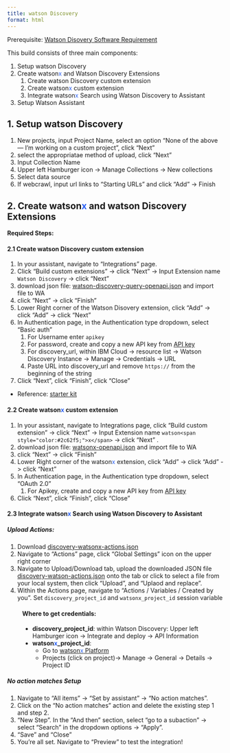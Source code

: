 ```yaml
---
title: watson Discovery
format: html
---
```

::: {.callout-warning}
Prerequisite: [Watson Disovery Software Requirement](../solution_overview/environment.html#rag-document-search)
:::

This build consists of three main components:

1. Setup watson Discovery
2. Create watson<span style="color:#2c62f5;">x</span> and Watson Discovery Extensions
    1. Create watson Discovery custom extension
    2. Create watson<span style="color:#2c62f5;">x</span> custom extension
    3. Integrate watson<span style="color:#2c62f5;">x</span> Search using Watson Discovery to Assistant
3. Setup Watson Assistant

## 1. Setup watson Discovery

1. New projects, input Project Name, select an option "None of the above — I’m working on a custom project", click "Next"
2. select the appropriatae method of upload, click "Next"
3. Input Collection Name
4. Upper left Hamburger icon -> Manage Collections -> New collections
5. Select data source
6. If webcrawl, input url links to "Starting URLs" and click "Add" -> Finish

## 2. Create watson<span style="color:#2c62f5;">x</span> and watson Discovery Extensions

**Required Steps:**

#### **2.1 Create watson Discovery custom extension**
1. In your assistant, navigate to "Integrations" page. 
2. Click "Build custom extensions" -> click "Next" -> Input Extension name `Watson Discovery` -> click "Next"
3. download json file: [watson-discovery-query-openapi.json](https://github.com/watson-developer-cloud/assistant-toolkit/blob/master/integrations/extensions/starter-kits/watson-discovery/watson-discovery-query-openapi.json){target="_blank"} and import file to WA
4. click "Next" -> click "Finish"
5. Lower Right corner of the Watson Disovery extension, click "Add" -> click "Add" -> click "Next"
6. In Authentication page, in the Authentication type dropdown, select "Basic auth"
    1. For Username enter `apikey`
    2. For password, create and copy a new API key from [API key](https://cloud.ibm.com/iam/apikeys){target="_blank"}
    3. For discovery_url, within IBM Cloud -> resource list -> Watson Discovery Instance -> Manage -> Credentials -> URL
    4. Paste URL into discovery_url and remove `https://` from the beginning of the string
7. Click "Next", click "Finish", click "Close"

- Reference: [starter kit](https://github.com/watson-developer-cloud/assistant-toolkit/tree/master/integrations/extensions/starter-kits/watson-discovery){target="_blank"}

#### **2.2 Create watson<span style="color:#2c62f5;">x</span> custom extension**
1.  In your assistant, navigate to Integrations page, click "Build custom extension" -> click "Next" -> Input Extension name `watson<span style="color:#2c62f5;">x</span>` -> click "Next" .
2. download json file: [watsonx-openapi.json](https://github.com/watson-developer-cloud/assistant-toolkit/blob/master/integrations/extensions/starter-kits/language-model-watsonx/watsonx-openapi.json){target="_blank"} and import file to WA
3. click "Next" -> click "Finish"
4. Lower Right corner of the watson<span style="color:#2c62f5;">x</span> extension, click "Add" -> click "Add" -> click "Next"
5. In Authentication page, in the Authentication type dropdown, select "OAuth 2.0"
    1. For Apikey, create and copy a new API key from [API key](https://cloud.ibm.com/iam/apikeys){target="_blank"}
6. Click "Next", click "Finish", click "Close"

#### **2.3 Integrate watson<span style="color:#2c62f5;">x</span> Search using Watson Discovery to Assistant**
##### Upload Actions:
1. Download [discovery-watsonx-actions.json](https://github.com/watson-developer-cloud/assistant-toolkit/blob/master/integrations/extensions/starter-kits/language-model-conversational-search/discovery-watsonx-actions.json){target="_blank"}
2. Navigate to "Actions" page, click "Global Settings" icon on the upper right corner
3. Navigate to Upload/Download tab, upload the downloaded JSON file [discovery-watson-actions.json](https://github.com/watson-developer-cloud/assistant-toolkit/blob/master/integrations/extensions/starter-kits/language-model-conversational-search/discovery-watsonx-actions.json){target="_blank"} onto the tab or click to select a file from your local system, then click "Upload", and "Uplaod and replace".
4. Within the Actions page, navigate to "Actions / Variables / Created by you". Set `discovery_project_id` and `watsonx_project_id` session variable

<div style="margin-left: 35px;">
::: {.callout-note}
#### **Where to get credentials:**
* **discovery_project_id**: within Watson Discovery: Upper left Hamburger icon -> Integrate and deploy -> API Information
* <b>watson<span style="color:#2c62f5;">x</span>_project_id</b>:
    - Go to [watson<span style="color:#2c62f5;">x</span> Platform](https://dataplatform.cloud.ibm.com/wx/home?context=wx){target="_blank"}
    - Projects (click on project)-> Manage -> General -> Details -> Project ID
:::
</div>

##### No action matches Setup
1. Navigate to "All items" -> "Set by assistant" -> "No action matches".
2. Click on the "No action matches" action and delete the existing step 1 and step 2. 
3. "New Step". In the "And then" section, select "go to a subaction"  -> select "Search" in the dropdown options -> "Apply".
4. "Save" and "Close"
5. You're all set. Navigate to "Preview" to test the integration!
